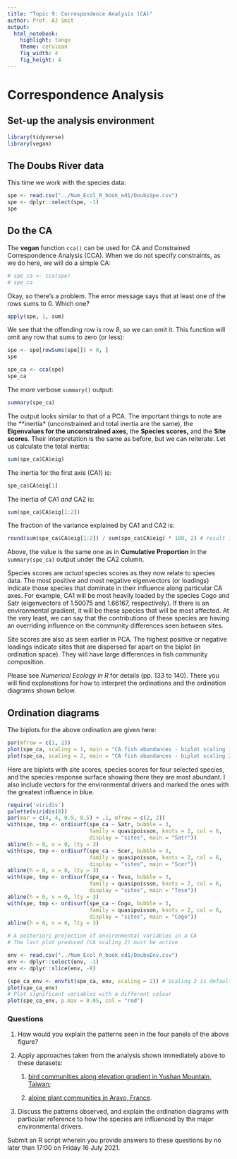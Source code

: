 ```yaml
---
title: "Topic 9: Correspondence Analysis (CA)"
author: Prof. AJ Smit
output: 
  html_notebook: 
    highlight: tango
    theme: cerulean
    fig_width: 4
    fig_height: 4
---
```


# Correspondence Analysis

## Set-up the analysis environment

```r
library(tidyverse)
library(vegan)
```

## The Doubs River data

This time we work with the species data:

```r
spe <- read.csv("../Num_Ecol_R_book_ed1/DoubsSpe.csv")
spe <- dplyr::select(spe, -1)
spe
```

## Do the CA

The **vegan** function `cca()` can be used for CA and Constrained Correspondence Analysis (CCA). When we do not specify constraints, as we do here, we will do a simple CA:

```r
# spe_ca <- cca(spe)
# spe_ca
```

Okay, so there's a problem. The error message says that at least one of the rows sums to 0. Which one?

```r
apply(spe, 1, sum)
```

We see that the offending row is row 8, so we can omit it. This function will omit any row that sums to zero (or less):

```r
spe <- spe[rowSums(spe[]) > 0, ]
spe
```

```r
spe_ca <- cca(spe)
spe_ca
```

The more verbose `summary()` output:

```r
summary(spe_ca)
```

The output looks similar to that of a PCA. The important things to note are the \*\*inertia\* (unconstrained and total inertia are the same), the **Eigenvalues for the unconstrained axes**, the **Species scores,** and the **Site scores**. Their interpretation is the same as before, but we can reiterate. Let us calculate the total inertia:

```r
sum(spe_ca$CA$eig)
```

The inertia for the first axis (CA1) is:

```r
spe_ca$CA$eig[1]
```

The inertia of CA1 *and* CA2 is:

```r
sum(spe_ca$CA$eig[1:2])
```

The fraction of the variance explained by CA1 and CA2 is:

```r
round(sum(spe_ca$CA$eig[1:2]) / sum(spe_ca$CA$eig) * 100, 2) # result in %
```

Above, the value is the same one as in **Cumulative Proportion** in the `summary(spe_ca)` output under the CA2 column.

Species scores are *actual* species scores as they now relate to species data. The most positive and most negative eigenvectors (or loadings) indicate those species that dominate in their influence along particular CA axes. For example, CA1 will be most heavily loaded by the species Cogo and Satr (eigenvectors of 1.50075 and 1.66167, respectively). If there is an environmental gradient, it will be these species that will be most affected. At the very least, we can say that the contributions of these species are having an overriding influence on the community differences seen between sites.

Site scores are also as seen earlier in PCA. The highest positive or negative loadings indicate sites that are dispersed far apart on the biplot (in ordination space). They will have large differences in fish community composition.

Please see *Numerical Ecology in R* for details (pp. 133 to 140). There you will find explanations for how to interpret the ordinations and the ordination diagrams shown below.

## Ordination diagrams

The biplots for the above ordination are given here:

```r
par(mfrow = c(1, 2))
plot(spe_ca, scaling = 1, main = "CA fish abundances - biplot scaling 1")
plot(spe_ca, scaling = 2, main = "CA fish abundances - biplot scaling 2")
```

Here are biplots with site scores, species scores for four selected species, and the species response surface showing there they are most abundant. I also include vectors for the environmental drivers and marked the ones with the greatest influence in blue.

```r
require('viridis')
palette(viridis(8))
par(mar = c(4, 4, 0.9, 0.5) + .1, mfrow = c(2, 2))
with(spe, tmp <- ordisurf(spe_ca ~ Satr, bubble = 3,
                          family = quasipoisson, knots = 2, col = 6,
                          display = "sites", main = "Satr"))
abline(h = 0, v = 0, lty = 3)
with(spe, tmp <- ordisurf(spe_ca ~ Scer, bubble = 3,
                          family = quasipoisson, knots = 2, col = 6,
                          display = "sites", main = "Scer"))
abline(h = 0, v = 0, lty = 3)
with(spe, tmp <- ordisurf(spe_ca ~ Teso, bubble = 3,
                          family = quasipoisson, knots = 2, col = 6,
                          display = "sites", main = "Teso"))
abline(h = 0, v = 0, lty = 3)
with(spe, tmp <- ordisurf(spe_ca ~ Cogo, bubble = 3,
                          family = quasipoisson, knots = 2, col = 6,
                          display = "sites", main = "Cogo"))
abline(h = 0, v = 0, lty = 3)

# A posteriori projection of environmental variables in a CA
# The last plot produced (CA scaling 2) must be active

env <- read.csv("../Num_Ecol_R_book_ed1/DoubsEnv.csv")
env <- dplyr::select(env, -1)
env <- dplyr::slice(env, -8)

(spe_ca_env <- envfit(spe_ca, env, scaling = 2)) # Scaling 2 is default
plot(spe_ca_env)
# Plot significant variables with a different colour
plot(spe_ca_env, p.max = 0.05, col = "red")
```

### Questions

1.  How would you explain the patterns seen in the four panels of the above figure?

2.  Apply approaches taken from the analysis shown immediately above to these datasets:

    1.  [bird communities along elevation gradient in Yushan Mountain, Taiwan](https://www.davidzeleny.net/anadat-r/doku.php/en:data:ybirds);

    2.  [alpine plant communities in Aravo, France](https://www.davidzeleny.net/anadat-r/doku.php/en:data:aravo).

3.  Discuss the patterns observed, and explain the ordination diagrams with particular reference to how the species are influenced by the major environmental drivers.

Submit an R script wherein you provide answers to these questions by no later than 17:00 on Friday 16 July 2021.

